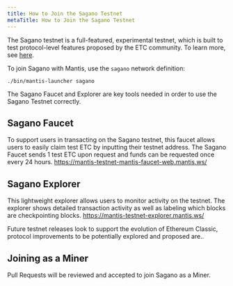 ```yaml
---
title: How to Join the Sagano Testnet
metaTitle: How to Join the Sagano Testnet
---
```


The Sagano testnet is a full-featured, experimental testnet, which is built to test protocol-level features proposed by the ETC community.
To learn more, see [here](#).

To join Sagano with Mantis, use the `sagano` network definition:

```
./bin/mantis-launcher sagano
```

The Sagano Faucet and Explorer are key tools needed in order to use the Sagano Testnet correctly.

## Sagano Faucet

To support users in transacting on the Sagano testnet, this faucet allows users to easily claim test ETC by inputting their testnet address.
The Sagano Faucet sends 1 test ETC upon request and funds can be requested once every 24 hours.
https://mantis-testnet-mantis-faucet-web.mantis.ws/

## Sagano Explorer

This lightweight explorer allows users to monitor activity on the testnet. The explorer shows detailed transaction activity as well as labeling which blocks are checkpointing blocks.
https://mantis-testnet-explorer.mantis.ws/

Future testnet releases look to support the  evolution of  Ethereum Classic, protocol improvements to be potentially explored and proposed are..


## Joining as a Miner

Pull Requests will be reviewed and accepted to join Sagano as a Miner.
